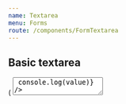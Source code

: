 ```yaml
---
name: Textarea
menu: Forms
route: /components/FormTextarea
---
```



<PageTitle title="Textarea" src="components/Form/Textarea" />

## Basic textarea

<Playground>
  <ThemeWrapper>
    <Looper
      list={variants}
      render={variant => (
        <Rhythm py={3}>
          <FormComponentDemo property="value" initialValue="Hello world" unwrapped>
            <Textarea variant={variant} onChange={(event, value) => console.log(value)} />
          </FormComponentDemo>
        </Rhythm>
      )}
    />
  </ThemeWrapper>
</Playground>

## Textarea with rows and cols

<Playground>
  <ThemeWrapper>
    <Looper
      list={variants}
      render={variant => (
        <Rhythm py={3}>
          <FormComponentDemo property="value" initialValue="Hello world" unwrapped>
            <Textarea variant={variant} rows={2} cols={12} onChange={(event, value) => console.log(value)} />
          </FormComponentDemo>
        </Rhythm>
      )}
    />
  </ThemeWrapper>
</Playground>

## Textarea with max length

<Playground>
  <ThemeWrapper>
    <Looper
      list={variants}
      render={variant => (
        <Rhythm py={3}>
          <FormComponentDemo property="value" initialValue="Hello world" unwrapped>
            <Textarea variant={variant} maxLength={12} onChange={(event, value) => console.log(value)} />
          </FormComponentDemo>
        </Rhythm>
      )}
    />
  </ThemeWrapper>
</Playground>

## Labeled textarea

<Playground>
  <ThemeWrapper>
    <Looper
      list={variants}
      render={variant => (
        <Rhythm py={3}>
          <FormComponentDemo property="value" initialValue="Hello world" unwrapped>
            <Textarea variant={variant} label="Super fantastic label" onChange={(event, value) => console.log(value)} />
          </FormComponentDemo>
        </Rhythm>
      )}
    />
  </ThemeWrapper>
</Playground>

## Transitional labeled textarea

<Playground>
  <ThemeWrapper>
    <Looper
      list={variants}
      render={variant => (
        <Rhythm py={3}>
          <FormComponentDemo property="value" unwrapped>
            <Textarea
              variant={variant}
              label="Super fantastic label"
              onChange={(event, value) => console.log(value)}
              transitional
            />
          </FormComponentDemo>
        </Rhythm>
      )}
    />
  </ThemeWrapper>
</Playground>

## Labeled textarea with placeholder

<Playground>
  <ThemeWrapper>
    <Looper
      list={variants}
      render={variant => (
        <Rhythm py={3}>
          <FormComponentDemo property="value" unwrapped>
            <Textarea
              variant={variant}
              label="Super fantastic label"
              onChange={(event, value) => console.log(value)}
              placeholder="Hello world"
            />
          </FormComponentDemo>
        </Rhythm>
      )}
    />
  </ThemeWrapper>
</Playground>

## Disabled textarea

<Playground>
  <ThemeWrapper>
    <Looper
      list={variants}
      render={variant => (
        <Rhythm py={3}>
          <FormComponentDemo property="value" initialValue="Hello world" unwrapped>
            <Textarea
              disabled
              variant={variant}
              label="Super fantastic label"
              onChange={(event, value) => console.log(value)}
            />
          </FormComponentDemo>
        </Rhythm>
      )}
    />
  </ThemeWrapper>
</Playground>

## Read only textarea

<Playground>
  <ThemeWrapper>
    <Looper
      list={variants}
      render={variant => (
        <Rhythm py={3}>
          <FormComponentDemo property="value" initialValue="Hello world" unwrapped>
            <Textarea
              variant={variant}
              label="Super fantastic label"
              onChange={(event, value) => console.log(value)}
              readOnly
            />
          </FormComponentDemo>
        </Rhythm>
      )}
    />
  </ThemeWrapper>
</Playground>

## Danger textarea

<Playground>
  <ThemeWrapper>
    <Looper
      list={variants}
      render={variant => (
        <Rhythm py={3}>
          <FormComponentDemo property="value" initialValue="Hello world" unwrapped>
            <Textarea
              variant={variant}
              label="Super fantastic label"
              onChange={(event, value) => console.log(value)}
              transitional
              validity="danger"
            />
          </FormComponentDemo>
        </Rhythm>
      )}
    />
  </ThemeWrapper>
</Playground>

## Warning textarea

<Playground>
  <ThemeWrapper>
    <Looper
      list={variants}
      render={variant => (
        <Rhythm py={3}>
          <FormComponentDemo property="value" initialValue="Hello world" unwrapped>
            <Textarea
              variant={variant}
              label="Super fantastic label"
              onChange={(event, value) => console.log(value)}
              transitional
              validity="warning"
            />
          </FormComponentDemo>
        </Rhythm>
      )}
    />
  </ThemeWrapper>
</Playground>

## Success textarea

<Playground>
  <ThemeWrapper>
    <Looper
      list={variants}
      render={variant => (
        <Rhythm py={3}>
          <FormComponentDemo property="value" initialValue="Hello world" unwrapped>
            <Textarea
              variant={variant}
              label="Super fantastic label"
              onChange={(event, value) => console.log(value)}
              transitional
              validity="success"
            />
          </FormComponentDemo>
        </Rhythm>
      )}
    />
  </ThemeWrapper>
</Playground>

## Contrast textarea

<Playground>
  <ThemeWrapper contrast>
    <Looper
      list={variants}
      render={variant => (
        <Rhythm py={3}>
          <FormComponentDemo property="value" initialValue="Hello world" contrast unwrapped>
            <Textarea
              contrast
              variant={variant}
              label="Super fantastic label"
              onChange={(event, value) => console.log(value)}
              transitional
            />
          </FormComponentDemo>
        </Rhythm>
      )}
    />
  </ThemeWrapper>
</Playground>

## Notifications

<Playground>
  <ThemeWrapper>
    <Looper
      list={variants}
      render={variant => (
        <Looper
          list={['success', 'danger', 'warning', 'primary', 'neutral']}
          render={level => (
            <Rhythm py={3}>
              <FormComponentDemo property="value" initialValue="Hello world" unwrapped>
                <NotifiedTextarea
                  variant={variant}
                  onChange={(event, value) => console.log(value)}
                  level={level}
                  notification={`This is an example ${level} notification.`}
                />
              </FormComponentDemo>
            </Rhythm>
          )}
        />
      )}
    />
  </ThemeWrapper>
</Playground>

## \[props\]

<Props of={Textarea} />
